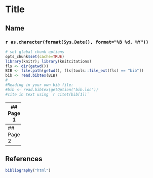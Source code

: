 # Title
## Name
### `r as.character(format(Sys.Date(), format="%B %d, %Y"))`
```r
# set global chunk options
opts_chunk$set(cache=TRUE)
library(knitr); library(knitcitations)
fls <- dir(getwd())
BIB <- file.path(getwd(), fls[tools::file_ext(fls) == "bib"])
bib <- read.bibtex(BIB)
#
#Reading in your own bib file:
#bib <- read.bibtex(getOption("bib.loc"))
#cite in text using `r citet(bib[1])`
```
------
## Page 1

`r citet(bib[1])`    

------
## Page 2
       

------
## References
```r
bibliography("html") 
```

